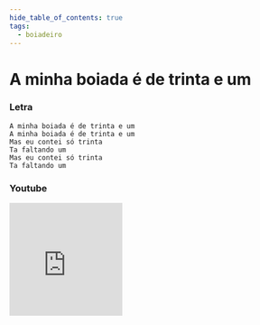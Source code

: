 ```yaml
---
hide_table_of_contents: true
tags:
  - boiadeiro
---
```


# A minha boiada é de trinta e um

### Letra

```text
A minha boiada é de trinta e um
A minha boiada é de trinta e um
Mas eu contei só trinta
Ta faltando um
Mas eu contei só trinta
Ta faltando um
```

### Youtube

<iframe
  width="200"
  height="200"
  src="https://www.youtube.com/embed/kaHa4YcEQk8?si=obdvduzVmlPWYu1l"
  title="YouTube video player"
  frameborder="0"
  allow="accelerometer; autoplay; clipboard-write; encrypted-media; gyroscope; picture-in-picture; web-share"
  referrerpolicy="strict-origin-when-cross-origin"
  allowfullscreen
></iframe>
